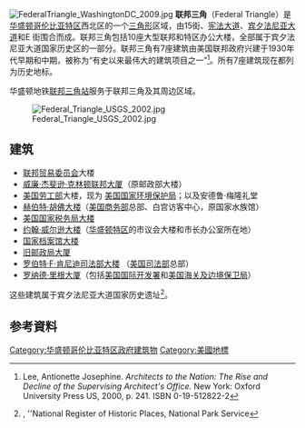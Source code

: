 [[File:FederalTriangle_WashingtonDC_2009.jpg|thumb]]
'''联邦三角'''（Federal Triangle）是[[华盛顿哥伦比亚特区|华盛顿哥伦比亚特区]]西北区的一个[[三角形|三角形]]区域，由15街、[[宪法大道|宪法大道]]、[[宾夕法尼亚大道|宾夕法尼亚大道]]和E 街围合而成。联邦三角包括10座大型联邦和特区办公大楼，全部属于宾夕法尼亚大道国家历史区的一部分。联邦三角有7座建筑由美国联邦政府兴建于1930年代早期和中期，被称为“有史以来最伟大的建筑项目之一”<ref>Lee, Antionette Josephine. ''Architects to the Nation: The Rise and Decline of the Supervising Architect's Office.'' New York: Oxford University Press US, 2000, p. 241. ISBN 0-19-512822-2</ref>。所有7座建筑现在都列为历史地标。

华盛顿地铁[[联邦三角站|联邦三角站]]服务于联邦三角及其周边区域。

[[File:Federal_Triangle_USGS_2002.jpg|thumb]]
==建筑==
*[[联邦贸易委员会|联邦贸易委员会]]大楼
*[[威廉·杰斐逊·克林顿联邦大厦|威廉·杰斐逊·克林顿联邦大厦]]（原邮政部大楼）
*[[美国劳工部|美国劳工部]]大楼，现为 [[美国国家环境保护局|美国国家环境保护局]]；以及安德鲁·梅隆礼堂
*[[赫伯特·胡佛大楼|赫伯特·胡佛大楼]]（[[美国商务部|美国商务部]]总部、白宫访客中心，原国家水族馆）
*[[美国国家税务局大楼|美国国家税务局大楼]]
*[[约翰·威尔逊大楼|约翰·威尔逊大楼]]（[[华盛顿特区|华盛顿特区]]的市议会大楼和市长办公室所在地）
*[[国家档案馆大楼|国家档案馆大楼]]
*[[旧邮政局大厦|旧邮政局大厦]]
*[[罗伯特·F·肯尼迪司法部大楼|罗伯特·F·肯尼迪司法部大楼]] （[[美国司法部|美国司法部]]总部）
*[[罗纳德·里根大厦|罗纳德·里根大厦]]（包括[[美国国际开发署|美国国际开发署]]和[[美国海关及边境保卫局|美国海关及边境保卫局]]）
这些建筑属于宾夕法尼亚大道国家历史遗址<ref>{{NRHP url|id=66000865|title="Federal Triangle"}}, ''National Register of Historic Places, National Park Service</ref>。

== 参考資料 ==
{{Reflist|2}}
{{coord|38.893|-77.03|display=title|region:US-DC}}
[[Category:华盛顿哥伦比亚特区政府建筑物|Category:华盛顿哥伦比亚特区政府建筑物]]
[[Category:美國地標|Category:美國地標]]